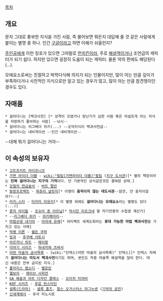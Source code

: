 [[목차]]
== 개요 ==
문자 그대로 풍부한 지식을 가진 사람, 즉 물어보면 뭐든지 대답해 줄 것 같은 사람에게 붙이는 별명 중 하나. 인간 [[구글]]이라고 하면 이해가 쉬울런지?

[[주인공]]에게 이런 칭호가 있으면 그야말로 [[먼치킨]]이라, 주로 [[해설역]]이거나 조연급의 캐릭터가 되기 쉽다. 하지만 있으면 굉장히 도움이 되는 캐릭터. 물론 악의 편에도 해당된다(…).

모에요소로써는 친절하고 박학다식해 의지가 되는 인물이지만, 많이 아는 만큼 깊이가 부족하다거나 사전적인 지식으로만 알고 있는 경우가 많고, 많이 아는 만큼 참견쟁이인 경우도 있다. 

== 자매품 ==
 * 걸어다니는 [백괴사전] [* 성격이 꼬였거나 장난기가 심한 사람 혹은 어설프게 아는 지식을 자랑하기 좋아하는 사람] --낚시-- 
 * 걸어다니는 리그베다 위키(...) --오덕지식이 백과사전급--
 * 걸어다니는 내비게이션 --인간 내비게이션--

--대체 뭐가 걸어다니는 거야--

== 이 속성의 보유자 ==
 * [http://www.sciencetimes.co.kr/article.do?todo=view&atidx=0000045829&WT.mc_id=sc_newsletter&WT.senddate=20101107&WT.linkid=0000045829 고트프리트 라이프니츠]
 * [[가면 라이더 더블]] - [[wiki:"필립(가면라이더 더블)"필립]] ([[지구 도서관]])[* 별의 책장이라는 '''진짜 걸어다니는 지구의 기억'''이다. 단 기본적인 상식같은것은 결여된 상태.]
 * [[강철의 연금술사]] - [[버트 펄만]]
 * [[동방프로젝트]] - [[파츄리 널릿지]][* 이명이 '''움직이지 않는 대도서관'''--잠깐, 안 움직이잖아?!--]
 * [[러키☆스타]] - [[타카라 미유키]][* 이 별명 외에도 '''걸어다니는 모에요소'''라는 별명도 있다(...)]
 * [[룬의 아이들]] - [[조슈아 폰 아르님]][* [[막시민 리프크네]] 왈 자기전용의 수첩겸 계산기]
 * --[[리그베다 위키]] - [[위키페어리]]--
 * [[마법선생 네기마]] - [[아야세 유에]][* 아티팩트 세계도회라는 '''휴대 가능한 마법 백과사전'''을 가지고 있는 사례]
 * [[빅뱅 이론]] - [[쉘든 쿠퍼]]
 * [[고전부 시리즈|빙과]] - [[후쿠베 사토시]]
 * [[아르카나 하트]] - [[메이팡]]
 * [[이야기 시리즈]] - [[하네카와 츠바사]]
 * [[어떤 마술의 금서목록]] - [wiki:"인덱스(어떤 마술의 금서목록)" 인덱스][* 인덱스 자체가 '''걸어다니는 마도서 백과사전'''이기도 하며, 본인도 작중 마술쪽 해설역을 많이 한다. 대신 내용은 전부 금지된 지식.]
 * [[폴라리스 랩소디]] - [[벨로린]]
 * [[헬보이]] - [[에이브 사피언]]
 * [[GA 예술과 아트 디자인 클래스]] - [[오미치 미야비]]
 * [[KOF 시리즈]] - [[루갈 번스타인]]
 * [[셜록(드라마)]] - [[셜록 홈즈]], [[찰스 오거스터스 마그누센]] ([[기억의 궁전]])
 * [[신세계에서]] - 유사 미노시로
